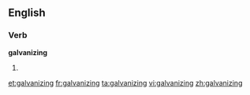 ==English==

===Verb===
'''galvanizing'''

# {{present participle of|[[galvanize]]}}

[[et:galvanizing]]
[[fr:galvanizing]]
[[ta:galvanizing]]
[[vi:galvanizing]]
[[zh:galvanizing]]